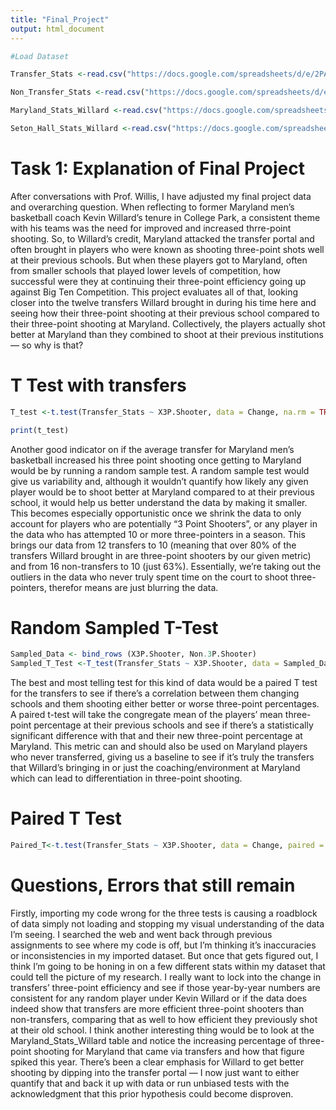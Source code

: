 ```yaml
---
title: "Final_Project"
output: html_document
---
```


```r
#Load Dataset

Transfer_Stats <-read.csv("https://docs.google.com/spreadsheets/d/e/2PACX-1vTxh6lyUk5C5u2dKVpm9DgqXXlOiGai6rJWxNicrOPw9z_OBq-3b8_T2qkvaEEnBNmvTPA8VKm5zDUa/pub?output=csv")

Non_Transfer_Stats <-read.csv("https://docs.google.com/spreadsheets/d/e/2PACX-1vTxh6lyUk5C5u2dKVpm9DgqXXlOiGai6rJWxNicrOPw9z_OBq-3b8_T2qkvaEEnBNmvTPA8VKm5zDUa/pub?gid=2050881943&single=true&output=csv")

Maryland_Stats_Willard <-read.csv("https://docs.google.com/spreadsheets/d/e/2PACX-1vTxh6lyUk5C5u2dKVpm9DgqXXlOiGai6rJWxNicrOPw9z_OBq-3b8_T2qkvaEEnBNmvTPA8VKm5zDUa/pub?gid=1795258445&single=true&output=csv")

Seton_Hall_Stats_Willard <-read.csv("https://docs.google.com/spreadsheets/d/e/2PACX-1vTxh6lyUk5C5u2dKVpm9DgqXXlOiGai6rJWxNicrOPw9z_OBq-3b8_T2qkvaEEnBNmvTPA8VKm5zDUa/pub?gid=1874426111&single=true&output=csv")
```

# Task 1: Explanation of Final Project

After conversations with Prof. Willis, I have adjusted my final project data and overarching question. When reflecting to former Maryland men's basketball coach Kevin Willard's tenure in College Park, a consistent theme with his teams was the need for improved and increased thrre-point shooting. So, to Willard's credit, Maryland attacked the transfer portal and often brought in players who were known as shooting three-point shots well at their previous schools. But when these players got to Maryland, often from smaller schools that played lower levels of competition, how successful were they at continuing their three-point efficiency going up against Big Ten Competition. This project evaluates all of that, looking closer into the twelve transfers Willard brought in during his time here and seeing how their three-point shooting at their previous school compared to their three-point shooting at Maryland. Collectively, the players actually shot better at Maryland than they combined to shoot at their previous institutions — so why is that?

# T Test with transfers
```r
T_test <-t.test(Transfer_Stats ~ X3P.Shooter, data = Change, na.rm = TRUE)

print(t_test)
```


Another good indicator on if the average transfer for Maryland men's basketball increased his three point shooting once getting to Maryland would be by running a random sample test. A random sample test would give us variability and, although it wouldn't quantify how likely any given player would be to shoot better at Maryland compared to at their previous school, it would help us better understand the data by making it smaller. This becomes especially opportunistic once we shrink the data to only account for players who are potentially "3 Point Shooters", or any player in the data who has attempted 10 or more three-pointers in a season. This brings our data from 12 transfers to 10 (meaning that over 80% of the transfers Willard brought in are three-point shooters by our given metric) and from 16 non-transfers to 10 (just 63%). Essentially, we're taking out the outliers in the data who never truly spent time on the court to shoot three-pointers, therefor means are just blurring the data.

# Random Sampled T-Test
```r
Sampled_Data <- bind_rows (X3P.Shooter, Non.3P.Shooter)
Sampled_T_Test <-T_test(Transfer_Stats ~ X3P.Shooter, data = Sampled_Data)
```

The best and most telling test for this kind of data would be a paired T test for the transfers to see if there's a correlation between them changing schools and them shooting either better or worse three-point percentages. A paired t-test will take the congregate mean of the players' mean three-point percentage at their previous schools and see if there's a statistically significant difference with that and their new three-point percentage at Maryland. This metric can and should also be used on Maryland players who never transferred, giving us a baseline to see if it's truly the transfers that Willard's bringing in or just the coaching/environment at Maryland which can lead to differentiation in three-point shooting.

# Paired T Test
```r
Paired_T<-t.test(Transfer_Stats ~ X3P.Shooter, data = Change, paired = TRUE)

```
# Questions, Errors that still remain
Firstly, importing my code wrong for the three tests is causing a roadblock of data simply not loading and stopping my visual understanding of the data I'm seeing. I searched the web and went back through previous assignments to see where my code is off, but I'm thinking it's inaccuracies or inconsistencies in my imported dataset. But once that gets figured out, I think I'm going to be honing in on a few different stats within my dataset that could tell the picture of my research. I really want to lock into the change in transfers' three-point efficiency and see if those year-by-year numbers are consistent for any random player under Kevin Willard or if the data does indeed show that transfers are more efficient three-point shooters than non-transfers, comparing that as well to how efficient they previously shot at their old school. I think another interesting thing would be to look at the Maryland_Stats_Willard table and notice the increasing percentage of three-point shooting for Maryland that came via transfers and how that figure spiked this year. There's been a clear emphasis for Willard to get better shooting by dipping into the transfer portal — I now just want to either quantify that and back it up with data or run unbiased tests with the acknowledgment that this prior hypothesis could become disproven.

